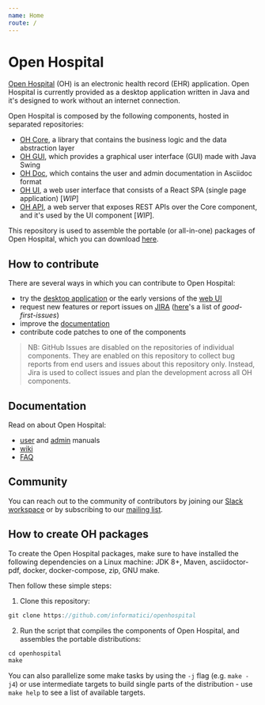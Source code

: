 ```yaml
---
name: Home
route: /
---
```


# Open Hospital

[Open Hospital][openhospital] (OH) is an electronic health record (EHR) application.
Open Hospital is currently provided as a desktop application written in Java
and it's designed to work without an internet connection.

Open Hospital is composed by the following components, hosted in separated repositories:
 - [OH Core][core], a library that contains the business logic and the data abstraction layer
 - [OH GUI][gui], which provides a graphical user interface (GUI) made with Java Swing
 - [OH Doc][doc], which contains the user and admin documentation in Asciidoc format
 - [OH UI][ui], a web user interface that consists of a React SPA (single page application) [*WIP*]
 - [OH API][api], a web server that exposes REST APIs over the Core component, and it's used by the UI component [*WIP*]. 

This repository is used to assemble the portable (or all-in-one) packages of Open Hospital, which you can download [here][releases].

## How to contribute

There are several ways in which you can contribute to Open Hospital:

- try the [desktop application][releases] or the early versions of the [web UI][ui]
- request new features or report issues on [JIRA][jira] ([here][good-first]'s a list of *good-first-issues*)
- improve the [documentation][doc]
- contribute code patches to one of the components

> NB: GitHub Issues are disabled on the repositories of individual components. 
They are enabled on this repository to collect bug reports from end users and issues about this repository only. 
Instead, Jira is used to collect issues and plan the development across all OH components.

## Documentation

Read on about Open Hospital:

 - [user][user-man] and [admin][admin-man] manuals
 - [wiki]
 - [FAQ][faq]

## Community

You can reach out to the community of contributors by joining 
our [Slack workspace][slack] or by subscribing to our [mailing list][ml].


## How to create OH packages

To create the Open Hospital packages,
make sure to have installed the following dependencies on a Linux machine:
JDK 8+, Maven, asciidoctor-pdf, docker, docker-compose, zip, GNU make.

Then follow these simple steps:

 1. Clone this repository:

```jsx
git clone https://github.com/informatici/openhospital
```

 2. Run the script that compiles the components of Open Hospital, and assembles the portable distributions:

```jsx
cd openhospital
make
```    
You can also parallelize some make tasks by using the `-j` flag (e.g. `make -j4`)
or use intermediate targets to build single parts of the distribution -
use `make help` to see a list of available targets.

 [openhospital]: https://www.open-hospital.org/
 [core]: https://github.com/informatici/openhospital-core
 [gui]: https://github.com/informatici/openhospital-gui
 [ui]: https://github.com/informatici/openhospital-ui
 [api]: https://github.com/informatici/openhospital-api
 [doc]: https://github.com/informatici/openhospital-doc
 [releases]: https://github.com/informatici/openhospital/releases
 [contributing]: https://github.com/informatici/openhospital/blob/master/CONTRIBUTING.md
 [jira]: https://openhospital.atlassian.net/browse/OP
 [good-first]: https://openhospital.atlassian.net/browse/OP-188?filter=10206
 [user-man]: https://github.com/informatici/openhospital-doc/blob/master/doc_user/UserManual.adoc
 [admin-man]: https://github.com/informatici/openhospital-doc/blob/master/doc_admin/AdminManual.adoc
 [faq]: https://openhospital.atlassian.net/wiki/spaces/OH/pages/568951013/Getting+Started+FAQ
 [wiki]: https://openhospital.atlassian.net/wiki/spaces/OH/overview
 [slack]: https://join.slack.com/t/openhospitalworkspace/shared_invite/enQtOTc1Nzc0MzE2NjQ0LWIyMzRlZTU5NmNlMjE2MDcwM2FhMjRkNmM4YzI0MTAzYTA0YTI3NjZiOTVhMDZlNWUwNWEzMjE5ZDgzNWQ1YzE
 [ml]: https://sourceforge.net/projects/openhospital/lists/openhospital-devel